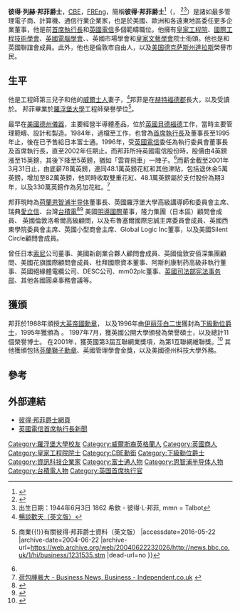 '''彼得‧列赫‧邦菲爵士'''，[[英帝國司令勳章|CBE]]，[[皇家工程院|FREng]]，簡稱'''彼得‧邦菲爵士'''<ref>{{cite web|title=該會成員列表（英文版）|url=http://www.raeng.org.uk/about-us/people-council-committees/the-fellowship/list-of-fellows|accessdate=2016-05-22|archive-date=2016-06-08|archive-url=https://web.archive.org/web/20160608094405/http://www.raeng.org.uk/about-us/people-council-committees/the-fellowship/list-of-fellows|dead-url=no}}</ref>（'''{{lang-en|Sir Peter Leahy Bonfield}}'''，{{bd|1944年|6月3日|||}} <ref>{{Cite web |url=http://www.sirpeterbonfield.com/ |title=彼得‧邦菲爵士網頁<!-- Bot generated title --> |access-date=2022-06-26 |archive-date=2021-06-12 |archive-url=https://web.archive.org/web/20210612164329/https://www.sirpeterbonfield.com/ }}</ref><ref>出生日期：1944年6月3日 1862 希欽 - 彼得‧L‧邦菲, mmn = Talbot</ref>）是諸如最多管理電子商、計算機、通信行業企業家，也是於美國、歐洲和各遠東地區委任更多企業董事，他是前{{link-en|國際電腦股份有限公司|International Computers Limited|}}[[首席執行長|首席執行長]]和[[英國電信|英國電信]]多個範疇職位。他擁有[[皇家工程院|皇家工程院]]、[[國際工程技術學會|國際工程技術學會]]、[[英國電腦學會|英國電腦學會]]、{{link-en|英國特許市務學會|Chartered Institute of Marketing|}}、英國市場學會和[[皇家文藝學會|皇家文藝學會]]院士銜頭。他也是{{link-en|英國資訊科技商會|Worshipful Company of Information Technologists|}}和英國聯誼會成員。此外，他也是倫敦市自由人，以及[[美国|美国]][[德克萨斯州|德克萨斯州]][[達拉斯|達拉斯]]榮譽市民。

==生平==
他是工程師第三兒子和他的[[威爾士|威爾士人]]妻子，<ref>[http://www.managementtoday.co.uk/search/article/412004/the-andrew-davidson-interview-sir-peter-bonfield-hes-doer-straightforward-straight-talking-results-texas-instruments-sorted-icl-now-failed-merger-profits-fall-bts-driven-ceo-trying-transform-former/ 暢談歡天（英文版）]{{dead link|date=2017年12月 |bot=InternetArchiveBot |fix-attempted=yes }}</ref>邦菲是在[[赫特福德郡|赫特福德郡]]長大，以及受讀於{{link-en|希欽男子學校|Hitchin Boys' School|}}。 邦菲畢業於[[羅浮堡大學|羅浮堡大學]]工程師榮譽學位<ref name=autogenerated1>{{Cite web |url=http://news.bbc.co.uk/1/hi/business/1231535.stm |title=英國廣播公司新聞{{!}}商業{{!}}有關彼得‧邦菲爵士資料（英文版）<!-- Bot generated title --> |accessdate=2016-05-22 |archive-date=2004-06-22 |archive-url=https://web.archive.org/web/20040622232026/http://news.bbc.co.uk/1/hi/business/1231535.stm |dead-url=no }}</ref>。

最早在[[美國|美國]][[德州儀器|德州儀器]]，主要經營半導體產品，位於[[英國|英國]][[貝德福德|貝德福德]]工作，當時主要管理範疇、設計和製造。1984年，過檔至{{link-en|標準電話電纜公司|Standard Telephones and Cables|}}工作，也曾為{{link-en|國際電腦股份有限公司|International Computers Limited|}}[[首席執行長|首席執行長]]及董事長至1995年止，後在已予售給日本富士通。1996年，受[[英國電信|英國電信]]委任為執行委員會董事長及首席執行長，直至2002年任期止。而邦菲所持英國電信股份時，股價由4英鎊漲至15英鎊，其後下降至5英鎊，猶如「雲霄飛車」一陣子。<ref name=autogenerated1 />而薪金截至2001年3月31日止，由底薪78萬英鎊，連同48.1萬英鎊花紅和其他津貼，包括退休金5萬英鎊，增加至82萬英鎊，他同時收取雙重花紅、48.1萬英鎊屬於支付股份為期3年，以及330萬英鎊作為另加花紅。<ref>[http://news.independent.co.uk/business/news/article227511.ece 荷包腫脹大 - Business News, Business - Independent.co.uk<!-- Bot generated title -->] {{webarchive|url=https://web.archive.org/web/20071001130651/http://news.independent.co.uk/business/news/article227511.ece |date=2007-10-01 }}</ref>

邦菲現時為[[荷蘭|荷蘭]][[恩智浦半导体|恩智浦半导体]]董事長、英國羅浮堡大學高級講導師和委員會主席、瑞典[[愛立信|愛立信]]、台灣[[台積電|台積電]]<ref>{{Cite web |url=http://www.theregister.co.uk/2002/04/05/tsmc_hires_sir_peter_bonfield |title=存档副本 |access-date=2016-05-22 |archive-date=2019-06-02 |archive-url=https://web.archive.org/web/20190602124905/https://www.theregister.co.uk/2002/04/05/tsmc_hires_sir_peter_bonfield/ }}</ref><ref>{{Cite web |url=http://www.nxp.com/news/content/file_1267.html |title=恩智浦半导体委任彼得邦菲爵士為監事會主席<!-- Bot generated title --> |access-date=2016-05-22 |archive-date=2011-09-29 |archive-url=https://web.archive.org/web/20110929112840/http://www.nxp.com/news/content/file_1267.html }}</ref> 美國[[明導國際|明導國際]]董事，隆力集團（日本區）顧問會成員、 英國倫敦洛希爾高級顧問，以及布魯塞爾國際忠誠主席委員會成員、英國西東學院委員會主席、英國小型商會主席、Global Logic Inc董事，以及美國Silent Circle顧問會成員。

曾任日本[[索尼|索尼]]公司董事、美國新創業合夥人顧問會成員、英國倫敦安佰深集團顧問、美國花旗國際顧問會成員、杜拜國際資本董事、阿斯利康制药高級非執行董事、英國絕緣體電纜公司、DESC公司、mm02plc董事、[[英國司法部|英國司法部]][[宪法事务部|宪法事务部]]、其他各國圓桌事務會議等。

==獲頒==
邦菲於1988年頒授[[大英帝國司令勳章|大英帝國勳章]]， 以及1996年由[[伊丽莎白二世|伊丽莎白二世]]獲封為[[下級勳位爵士|下級勳位爵士]]，1995年獲頒為 {{link-en|蒙巴頓伯獎|Mountbatten Medal|}}。
1997年7月，獲英國公開大學頒發為榮譽碩士，以及總計11個榮譽博士。
在2001年，獲英國第3屆互聯網業獎項，為第1互聯網維聯獎。<ref>{{Cite web |url=http://www.ispaawards.org.uk/page/previous_winners_2001 |title=存档副本 |access-date=2016-05-22 |archive-url=https://web.archive.org/web/20120227154751/http://www.ispaawards.org.uk/page/previous_winners_2001 |archive-date=2012-02-27 |dead-url=yes }}</ref>
其他獲頒包括[[芬蘭獅子勳章|芬蘭獅子勳章]]、英國管理學會金獎，以及美國德州科技大學外務。
==參考==
{{Reflist}}

==外部連結==
* [http://www.SirPeterBonfield.com 彼得‧邦菲爵士網頁] {{Wayback|url=http://www.sirpeterbonfield.com/ |date=20210612164329 }}
* [http://news.bbc.co.uk/1/hi/business/1231535.stm 英國電信首席執行長新聞] {{Wayback|url=http://news.bbc.co.uk/1/hi/business/1231535.stm |date=20040622232026 }}

{{DEFAULTSORT:Bonfield, Peter Leahy}}
[[Category:羅浮堡大學校友|Category:羅浮堡大學校友]]
[[Category:威爾斯裔英格蘭人|Category:威爾斯裔英格蘭人]]
[[Category:英國商人|Category:英國商人]]
[[Category:皇家工程院院士|Category:皇家工程院院士]]
[[Category:CBE勳銜|Category:CBE勳銜]]
[[Category:下級勳位爵士|Category:下級勳位爵士]]
[[Category:資訊科技企業家|Category:資訊科技企業家]]
[[Category:富士通人物|Category:富士通人物]]
[[Category:恩智浦半导体人物|Category:恩智浦半导体人物]]
[[Category:台積電人物|Category:台積電人物]]
[[Category:英国首席执行官|Category:英国首席执行官]]